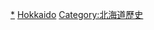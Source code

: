 {{Template:Category:日本都道府縣的行政區劃 (廢除)|北海道}}

[[Category:北海道的市町村|*]]
[[Category:日本已廢除的市町村|Hokkaido]]
[[Category:北海道歷史|Category:北海道歷史]]